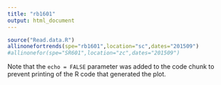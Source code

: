 ```yaml
---
title: "rb1601"
output: html_document
---
```


```r
source("Read.data.R")
allinonefortrends(spe="rb1601",location="sc",dates="201509")
#allinonefor(spe="SR601",location="zc",dates="201509")
```

Note that the `echo = FALSE` parameter was added to the code chunk to prevent printing of the R code that generated the plot.
